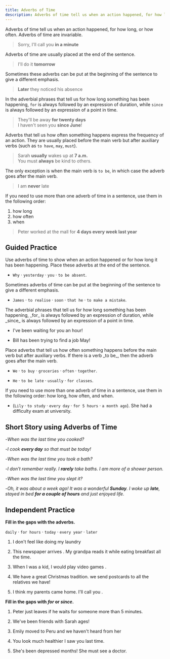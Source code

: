 ```yaml
---
title: Adverbs of Time
description: Adverbs of time tell us when an action happened, for how long, or how often
---
```


Adverbs of time tell us when an action happened, for how long, or how often. Adverbs of time are invariable.

> Sorry, I'll call you **in a minute**

Adverbs of time are usually placed at the end of the sentence.

> I'll do it **tomorrow**

Sometimes these adverbs can be put at the beginning of the sentence to give a different emphasis.

> **Later** they noticed his absence

In the adverbial phrases that tell us for how long something has been happening, `for` is always followed by an expression of duration, while `since` is always followed by an expression of a point in time.

> They'll be away **for twenty days**  
> I haven't seen you **since June**!

Adverbs that tell us how often something happens express the frequency of an action. They are usually placed before the main verb but after auxiliary verbs (such as `to have`, `may`, `must`).

> Sarah **usually** wakes up at **7 a.m.**  
> You must **always** be kind to others.

The only exception is when the main verb is `to be`, in which case the adverb goes after the main verb.

> I am **never** late

If you need to use more than one adverb of time in a sentence, use them in the following order:

1. how long
2. how often
3. when

> Peter worked at the mall for **4 days every week last year**

## Guided Practice

<Callout type="success">
  Use adverbs of time to show when an action happened or for how long it has been
  happening. Place these adverbs at the end of the sentence.
</Callout>

- `Why` · `yesterday` · `you` · `to be absent`. <Tooltip content="Why were you absent yesterday?" />

<Callout type="success">
  Sometimes adverbs of time can be put at the beginning of the sentence to give a
  different emphasis.
</Callout>

- `James` · `to realise` · `soon` · `that he` · `to make a mistake`. <Tooltip content="Soon James realised that he made a mistake" />

<Callout type="success">
  The adverbial phrases that tell us for how long something has been happening, _for_ is
  always followed by an expression of duration, while _since_ is always followed by an
  expression of a point in time.
</Callout>

- I've been waiting for you <Blank /> an hour! <Tooltip content="I've been waiting for you for an hour!" />

- Bill has been trying to find a job <Blank /> May! <Tooltip content="Bill has been trying to find a job since May!" />

<Callout type="success">
  Place adverbs that tell us how often something happens before the main verb but after
  auxiliary verbs. If there is a verb _to be_, then the adverb goes after the main verb.
</Callout>

- `We` · `to buy` · `groceries` · `often` · `together`. <Tooltip content="We often buy groceries together." />

- `He` · `to be late` · `usually` · `for classes`. <Tooltip content="He is usually late for classes." />

<Callout type="success">
  If you need to use more than one adverb of time in a sentence, use them in the following
  order: how long, how often, and when.
</Callout>

- (`Lily` · `to study` · `every day` · `for 5 hours` · `a month ago`). She had a difficulty exam at university. <Tooltip content="Lily studied for 5 hours every day a month ago." />

## Short Story using Adverbs of Time

-_When was the last time you cooked?_

-_I cook **every day** so that must be today!_

-_When was the last time you took a bath?_

-_I don't remember really. I **rarely** take baths. I am more of a shower person._

-_When was the last time you slept it?_

-_Oh, it was about a week ago! It was a wonderful **Sunday**. I woke up **late**, stayed in bed **for a couple of hours** and just enjoyed life._

## Independent Practice

**Fill in the gaps with the adverbs.**

`daily` · `for hours` · `today` · `every year` · `later`

1. I don't feel like doing my laundry <Blank /> <Tooltip content="today" />

2. This newspaper arrives <Blank /> . My grandpa reads it while eating breakfast all the time. <Tooltip content="daily" />

3. When I was a kid, I would play video games <Blank /> . <Tooltip content="for hours" />

4. We have a great Christmas tradition. <Blank /> we send postcards to all the relatives we have! <Tooltip content="Every year" />

5. I think my parents came home. I'll call you <Blank /> . <Tooltip content="later" />

**Fill in the gaps with _for_ or _since_.**

1. Peter just leaves if he waits for someone <Blank /> more than 5 minutes. <Tooltip content="for" />

2. We've been friends with Sarah <Blank /> ages! <Tooltip content="for" />

3. Emily moved to Peru and we haven't heard from her <Blank /><Tooltip content="since" />

4. You look much healthier <Blank /> I saw you last time. <Tooltip content="since" />

5. She's been depressed <Blank /> months! She must see a doctor. <Tooltip content="for" />
